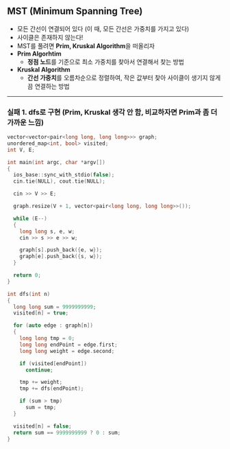 ## MST (Minimum Spanning Tree)

- 모든 간선이 연결되어 있다 (이 때, 모든 간선은 가중치를 가지고 있다)
- 사이클은 존재하지 않는다!
- MST를 풀려면 **Prim, Kruskal Algorithm**을 떠올리자
- **Prim Algorhtim**
  - **정점 노드**를 기준으로 최소 가중치를 찾아서 연결해서 찾는 방법
- **Kruskal Algorithm**
  - **간선 가중치**를 오름차순으로 정렬하여, 작은 값부터 찾아 사이클이 생기지 않게끔 연결하는 방법

---

### 실패 1. dfs로 구현 (Prim, Kruskal 생각 안 함, 비교하자면 Prim과 좀 더 가까운 느낌)

```C++
vector<vector<pair<long long, long long>>> graph;
unordered_map<int, bool> visited;
int V, E;

int main(int argc, char *argv[])
{
  ios_base::sync_with_stdio(false);
  cin.tie(NULL), cout.tie(NULL);

  cin >> V >> E;

  graph.resize(V + 1, vector<pair<long long, long long>>());

  while (E--)
  {
    long long s, e, w;
    cin >> s >> e >> w;

    graph[s].push_back({e, w});
    graph[e].push_back({s, w});
  }

  return 0;
}

int dfs(int n)
{
  long long sum = 9999999999;
  visited[n] = true;

  for (auto edge : graph[n])
  {
    long long tmp = 0;
    long long endPoint = edge.first;
    long long weight = edge.second;

    if (visited[endPoint])
      continue;

    tmp += weight;
    tmp += dfs(endPoint);

    if (sum > tmp)
      sum = tmp;
  }

  visited[n] = false;
  return sum == 9999999999 ? 0 : sum;
}
```
